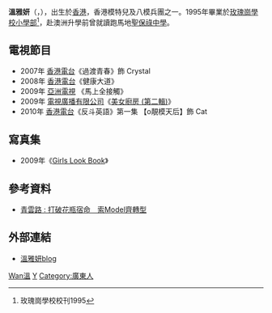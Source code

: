 {{BLP unsourced|time=2021-08-11T00:15:38+00:00}}
{{藝人
| 姓名 = 溫雅妍
| 類型 = 女演員
| 圖片 = 
| 圖片尺寸 = 
| 圖片簡介 = 
| 原名 = 
| 外文名 = 
| 外文 = 
| 羅馬拼音 = 
| 英文名 = Crystal Wan 
| 綽號 =
| 其他藝名 = 
| 國籍 = {{CNHK}}
| 籍貫 = 
| 出生日期 = {{birth date and age|1982|12|18}}
| 出生地點 ={{BHKG}} 
| 逝世日期 =  
| 逝世地點 = 
| 職業 = [[模特兒|模特兒]]
| 語言 = [[粤話|粤話]]、[[英語|英語]]、[[普通話|普通話]]
| 教育程度 = 
| 宗教信仰 = 
| 配偶 = 
| 出道日期 = 
| 代表作 = 
| 活躍年代 = 2007年-2010年
| 經紀公司 = Jam Cast
| 網站 = 
| 相關團體 = [[八模兵團|八模兵團]]
}}

'''溫雅妍'''（{{lang-en|Crystal Wan}}，{{bd|1982年|12月18日|catIdx=Wan溫}}），出生於[[香港|香港]]，香港模特兒及八模兵團之一。1995年畢業於[[玫瑰崗學校|玫瑰崗學校小學部]]<ref>玫瑰崗學校校刊1995</ref>，赴澳洲升學前曾就讀跑馬地[[聖保祿中學|聖保祿中學]]。

==電視節目==
*2007年 [[香港電台|香港電台]]《過渡青春》飾 Crystal
*2008年 [[香港電台|香港電台]]《健康大道》
*2009年  [[亞洲電視|亞洲電視]] 《馬上全接觸》
*2009年 [[電視廣播有限公司|電視廣播有限公司]]《[[美女廚房_(第二輯)|美女廚房 (第二輯)]]》
*2010年  [[香港電台|香港電台]]《反斗英語》第一集 【o靚模天后】飾 Cat

==寫真集==
* 2009年《[[Girls_Look_Book|Girls Look Book]]》

== 參考資料 ==
{{reflist}}
*[http://ecjobs.com.hk/user/user_startup.php?article_id=979 青雲路 : 打破花瓶宿命　索Model齊轉型]

== 外部連結 ==
*[http://jacso.hk/crystalwan/ 溫雅妍blog] {{Wayback|url=http://jacso.hk/crystalwan/ |date=20140718032715 }}

{{HK-enter-bio-stub}}

[[Category:香港女性模特兒|Wan溫]]
[[Category:溫姓|Y]]
[[Category:廣東人|Category:廣東人]]